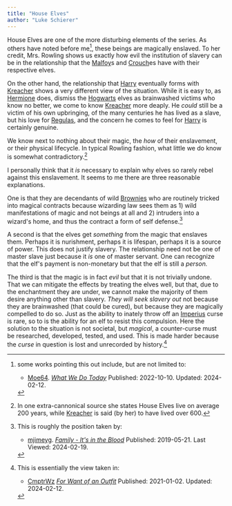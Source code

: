 ```yaml
---
title: "House Elves"
author: "Luke Schierer"
---
```


House Elves are one of the more disturbing elements of the series.  As others have noted before me[^HEaS], these beings are magically enslaved.  To her credit,
Mrs. Rowling shows us exactly how evil the institution of slavery can be in the relationship that the [Malfoy]s and [Crouch]es have with their respective elves.

On the other hand, the relationship that [Harry] eventually forms with [Kreacher] shows a very different view of the situation.  While it is easy to,
as [Hermione] does, dismiss the [Hogwarts] elves as brainwashed victims who know
no better, we come to know [Kreacher] more deaply.  He *could* still be a victim of his own upbringing, of the many centuries he has lived as a slave, but his love for [Regulas], and the concern he comes to feel for [Harry] is certainly genuine.  

We know next to nothing about their magic, the *how* of their enslavement, or their physical lifecycle.  In typical Rowling fashion, what little we do know
is somewhat contradictory.[^240219-2]

I personally think that it *is* necessary to explain why elves so rarely rebel
against this enslavement.  It seems to me there are three reasonable explanations.

One is that they are decendants of wild [Brownies] who are routinely tricked into magical contracts because wizarding law sees them as 1) wild manifestations of magic and not beings at all and 2) intruders into a wizard's home, and thus the contract a form of self defense.[^240219-3]

A second is that the elves get *something* from the magic that enslaves them.
Perhaps it is nurishment, perhaps it is lifespan, perhaps it is a source of power.  This does not justify slavery.  The relationship need not be one of master slave just because it *is* one of master servant.  One can recognize that the elf's payment is non-monetary but that the elf is still a *person.*

The third is that the magic is in fact *evil* but that it is not trivially undone.  That we can mitigate the effects by treating the elves well, but that,
due to the enchantment they are under, we cannot make the majority of them desire anything other than slavery.  *They will seek slavery out* not because
they are brainwashed (that could be cured), but because they are magically
compelled to do so.  Just as the ability to inately throw off an [Imperius]
curse is rare, so to is the ability for an elf to resist this compulsion. 
Here the solution to the situation is not societal, but *magical*, a counter-curse must be researched, developed, tested, and used.  This is made
harder because the *curse* in question is lost and unrecorded by history.[^240219-4]

[^HEaS]: some works pointing this out include, but are not limited to:
    * [Moe64].  _[What We Do Today]_ Published: 2022-10-10. Updated: 2024-02-12.


[^240219-2]: In one extra-cannonical source she states House Elves live on 
   average 200 years, while [Kreacher] is said (by her) to have lived 
   over 600.

[^240219-4]: This is essentially the view taken in:
    * [CmptrWz](https://archiveofourown.org/users/CmptrWz/pseuds/CmptrWz)
      _[For Want of an Outfit](https://archiveofourown.org/works/28507302)_
      Published: 2021-01-02. Updated: 2024-02-12.

[^240219-3]: This is roughly the position taken by: 
    * [mjimeyg](https://www.fanfiction.net/u/1282867/mjimeyg).
      _[Family - It's in the Blood](https://www.fanfiction.net/s/13292346)_
      Published: 2019-05-21. Last Viewed: 2024-02-19.

[Moe64]: https://archiveofourown.org/users/Moe64/pseuds/Moe64

[What We Do Today]: https://archiveofourown.org/works/42289347

[Malfoy]: <../../../people/malfoy/>

[Crouch]: <../../../people/crouch/>

[Harry]: <../../../people/potter/harry_james/>

[Kreacher]: <../../../people/black/kreacher/>

[Hermione]: <../../../people/granger/hermione_jean/>

[Regulas]: <../../../people/black/regulas_arcturus/>

[Brownies]: https://en.wikipedia.org/wiki/Brownie_(folklore)

[Imperius]: <../../magic/spells/imperio/>

[Hogwarts]: <../../../hogwarts/>